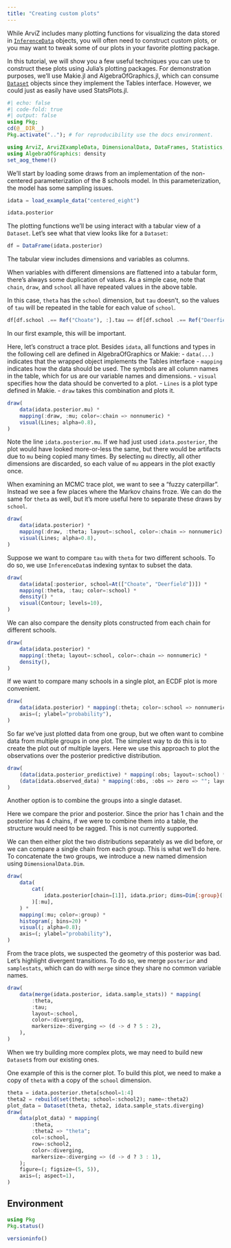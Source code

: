 ```yaml
---
title: "Creating custom plots"
---
```


While ArviZ includes many plotting functions for visualizing the data stored in [`InferenceData`](@ref) objects, you will often need to construct custom plots, or you may want to tweak some of our plots in your favorite plotting package.

In this tutorial, we will show you a few useful techniques you can use to construct these plots using Julia's plotting packages.
For demonstration purposes, we'll use Makie.jl and AlgebraOfGraphics.jl, which can consume [`Dataset`](@ref) objects since they implement the Tables interface.
However, we could just as easily have used StatsPlots.jl.

```julia
#| echo: false
#| code-fold: true
#| output: false
using Pkg;
cd(@__DIR__)
Pkg.activate(".."); # for reproducibility use the docs environment.
```

```julia
using ArviZ, ArviZExampleData, DimensionalData, DataFrames, Statistics, AlgebraOfGraphics, CairoMakie
using AlgebraOfGraphics: density
set_aog_theme!()
```

We'll start by loading some draws from an implementation of the non-centered parameterization of the 8 schools model.
In this parameterization, the model has some sampling issues.

```julia
idata = load_example_data("centered_eight")
```

```julia
idata.posterior
```

The plotting functions we'll be using interact with a tabular view of a `Dataset`.
Let's see what that view looks like for a `Dataset`:

```julia
df = DataFrame(idata.posterior)
```

The tabular view includes dimensions and variables as columns.

When variables with different dimensions are flattened into a tabular form, there's always some duplication of values.
As a simple case, note that `chain`, `draw`, and `school` all have repeated values in the above table.

In this case, `theta` has the `school` dimension, but `tau` doesn't, so the values of `tau` will be repeated in the table for each value of `school`.

```julia
df[df.school .== Ref("Choate"), :].tau == df[df.school .== Ref("Deerfield"), :].tau
```

In our first example, this will be important.

Here, let's construct a trace plot.
Besides `idata`, all functions and types in the following cell are defined in AlgebraOfGraphics or Makie:
- `data(...)` indicates that the wrapped object implements the Tables interface
- `mapping` indicates how the data should be used. The symbols are all column names in the table, which for us are our variable names and dimensions.
- `visual` specifies how the data should be converted to a plot.
- `Lines` is a plot type defined in Makie.
- `draw` takes this combination and plots it.

```julia
draw(
    data(idata.posterior.mu) *
    mapping(:draw, :mu; color=:chain => nonnumeric) *
    visual(Lines; alpha=0.8),
)
```

Note the line `idata.posterior.mu`.
If we had just used `idata.posterior`, the plot would have looked more-or-less the same, but there would be artifacts due to `mu` being copied many times.
By selecting `mu` directly, all other dimensions are discarded, so each value of `mu` appears in the plot exactly once.

When examining an MCMC trace plot, we want to see a "fuzzy caterpillar".
Instead we see a few places where the Markov chains froze.
We can do the same for `theta` as well, but it's more useful here to separate these draws by `school`.

```julia
draw(
    data(idata.posterior) *
    mapping(:draw, :theta; layout=:school, color=:chain => nonnumeric) *
    visual(Lines; alpha=0.8),
)
```

Suppose we want to compare `tau` with `theta` for two different schools.
To do so, we use `InferenceData`s indexing syntax to subset the data.

```julia
draw(
    data(idata[:posterior, school=At(["Choate", "Deerfield"])]) *
    mapping(:theta, :tau; color=:school) *
    density() *
    visual(Contour; levels=10),
)
```

We can also compare the density plots constructed from each chain for different schools.

```julia
draw(
    data(idata.posterior) *
    mapping(:theta; layout=:school, color=:chain => nonnumeric) *
    density(),
)
```

If we want to compare many schools in a single plot, an ECDF plot is more convenient.

```julia
draw(
    data(idata.posterior) * mapping(:theta; color=:school => nonnumeric) * visual(ECDFPlot);
    axis=(; ylabel="probability"),
)
```

So far we've just plotted data from one group, but we often want to combine data from multiple groups in one plot.
The simplest way to do this is to create the plot out of multiple layers.
Here we use this approach to plot the observations over the posterior predictive distribution.

```julia
draw(
    (data(idata.posterior_predictive) * mapping(:obs; layout=:school) * density()) +
    (data(idata.observed_data) * mapping(:obs, :obs => zero => ""; layout=:school)),
)
```

Another option is to combine the groups into a single dataset.

Here we compare the prior and posterior.
Since the prior has 1 chain and the posterior has 4 chains, if we were to combine them into a table, the structure would need to be ragged.
This is not currently supported.

We can then either plot the two distributions separately as we did before, or we can compare a single chain from each group.
This is what we'll do here.
To concatenate the two groups, we introduce a new named dimension using `DimensionalData.Dim`.

```julia
draw(
    data(
        cat(
            idata.posterior[chain=[1]], idata.prior; dims=Dim{:group}([:posterior, :prior])
        )[:mu],
    ) *
    mapping(:mu; color=:group) *
    histogram(; bins=20) *
    visual(; alpha=0.8);
    axis=(; ylabel="probability"),
)
```

From the trace plots, we suspected the geometry of this posterior was bad.
Let's highlight divergent transitions.
To do so, we merge `posterior` and `samplestats`, which can do with `merge` since they share no common variable names.

```julia
draw(
    data(merge(idata.posterior, idata.sample_stats)) * mapping(
        :theta,
        :tau;
        layout=:school,
        color=:diverging,
        markersize=:diverging => (d -> d ? 5 : 2),
    ),
)
```

When we try building more complex plots, we may need to build new `Dataset`s from our existing ones.

One example of this is the corner plot.
To build this plot, we need to make a copy of `theta` with a copy of the `school` dimension.

```julia
theta = idata.posterior.theta[school=1:4]
theta2 = rebuild(set(theta; school=:school2); name=:theta2)
plot_data = Dataset(theta, theta2, idata.sample_stats.diverging)
draw(
    data(plot_data) * mapping(
        :theta,
        :theta2 => "theta";
        col=:school,
        row=:school2,
        color=:diverging,
        markersize=:diverging => (d -> d ? 3 : 1),
    );
    figure=(; figsize=(5, 5)),
    axis=(; aspect=1),
)
```

## Environment

```julia
using Pkg
Pkg.status()
```

```julia
versioninfo()
```
